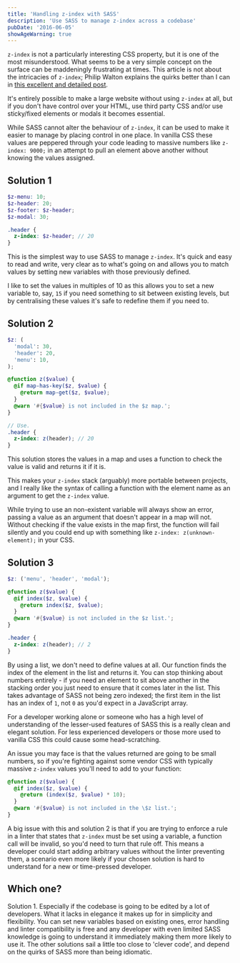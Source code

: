```yaml
---
title: 'Handling z-index with SASS'
description: 'Use SASS to manage z-index across a codebase'
pubDate: '2016-06-05'
showAgeWarning: true
---
```


`z-index` is not a particularly interesting CSS property, but it is one of the most misunderstood. What seems to be a very simple concept on the surface can be maddeningly frustrating at times. This article is not about the intricacies of `z-index`; Philip Walton explains the quirks better than I can in [this excellent and detailed post](https://philipwalton.com/articles/what-no-one-told-you-about-z-index/).

It's entirely possible to make a large website without using `z-index` at all, but if you don't have control over your HTML, use third party CSS and/or use sticky/fixed elements or modals it becomes essential.

While SASS cannot alter the behaviour of `z-index`, it can be used to make it easier to manage by placing control in one place. In vanilla CSS these values are peppered through your code leading to massive numbers like `z-index: 9000;` in an attempt to pull an element above another without knowing the values assigned.

## Solution 1

```scss
$z-menu: 10;
$z-header: 20;
$z-footer: $z-header;
$z-modal: 30;

.header {
  z-index: $z-header; // 20
}
```

This is the simplest way to use SASS to manage `z-index`. It's quick and easy to read and write, very clear as to what's going on and allows you to match values by setting new variables with those previously defined.

I like to set the values in multiples of 10 as this allows you to set a new variable to, say, `15` if you need something to sit between existing levels, but by centralising these values it's safe to redefine them if you need to.

## Solution 2

```scss
$z: (
  'modal': 30,
  'header': 20,
  'menu': 10,
);

@function z($value) {
  @if map-has-key($z, $value) {
    @return map-get($z, $value);
  }
  @warn '#{$value} is not included in the $z map.';
}

// Use.
.header {
  z-index: z(header); // 20
}
```

This solution stores the values in a map and uses a function to check the value is valid and returns it if it is.

This makes your `z-index` stack (arguably) more portable between projects, and I really like the syntax of calling a function with the element name as an argument to get the `z-index` value.

While trying to use an non-existent variable will always show an error, passing a value as an argument that doesn't appear in a map will not. Without checking if the value exists in the map first, the function will fail silently and you could end up with something like `z-index: z(unknown-element);` in your CSS.

## Solution 3

```scss
$z: ('menu', 'header', 'modal');

@function z($value) {
  @if index($z, $value) {
    @return index($z, $value);
  }
  @warn '#{$value} is not included in the $z list.';
}

.header {
  z-index: z(header); // 2
}
```

By using a list, we don't need to define values at all. Our function finds the index of the element in the list and returns it. You can stop thinking about numbers entirely - if you need an element to sit above another in the stacking order you just need to ensure that it comes later in the list. This takes advantage of SASS not being zero indexed; the first item in the list has an index of `1`, not `0` as you'd expect in a JavaScript array.

For a developer working alone or someone who has a high level of understanding of the lesser-used features of SASS this is a really clean and elegant solution. For less experienced developers or those more used to vanilla CSS this could cause some head-scratching.

An issue you may face is that the values returned are going to be small numbers, so if you're fighting against some vendor CSS with typically massive `z-index` values you'll need to add to your function:

```scss
@function z($value) {
  @if index($z, $value) {
    @return (index($z, $value) * 10);
  }
  @warn '#{$value} is not included in the \$z list.';
}
```

A big issue with this and solution 2 is that if you are trying to enforce a rule in a linter that states that `z-index` must be set using a variable, a function call will be invalid, so you'd need to turn that rule off. This means a developer could start adding arbitrary values without the linter preventing them, a scenario even more likely if your chosen solution is hard to understand for a new or time-pressed developer.

## Which one?

Solution 1. Especially if the codebase is going to be edited by a lot of developers. What it lacks in elegance it makes up for in simplicity and flexibility. You can set new variables based on existing ones, error handling and linter compatibility is free and any developer with even limited SASS knowledge is going to understand it immediately making them more likely to use it. The other solutions sail a little too close to 'clever code', and depend on the quirks of SASS more than being idiomatic.
